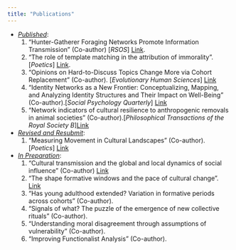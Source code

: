 ```yaml
---
title: "Publications"
---
```


-   [*Published*]{.underline}:
    1)  "Hunter-Gatherer Foraging Networks Promote Information Transmission" (Co-author) \[*RSOS*\] [Link](https://royalsocietypublishing.org/doi/full/10.1098/rsos.211324).
    2)  "The role of template matching in the attribution of immorality". \[*Poetics*\] [Link](https://doi.org/10.1016/j.poetic.2021.101643).
    3)  "Opinions on Hard-to-Discuss Topics Change More via Cohort Replacement" (Co-author). \[*Evolutionary Human Sciences*\] [Link](https://www.cambridge.org/core/journals/evolutionary-human-sciences/article/opinions-on-hardtodiscuss-topics-change-more-via-cohort-replacement/D11EC23A36D627465FDC9AA52AD049E1)
    4)  "Identity Networks as a New Frontier: Conceptualizing, Mapping, and Analyzing Identity Structures and Their Impact on Well-Being" (Co-author).[*Social Psychology Quarterly*] [Link](https://doi.org/10.1177/01902725241292328)
    5)  "Network indicators of cultural resilience to anthropogenic removals in animal societies" (Co-author).\[*Philosophical Transactions of the Royal Society B*\][Link](https://ucdavis.box.com/s/8lbipunsocal5tyl5dtalfc1484n8mq6)
-   [*Revised and Resubmit*]{.underline}:
    1)  "Measuring Movement in Cultural Landscapes" (Co-author). \[*Poetics*\] [Link](https://osf.io/preprints/socarxiv/wdh3f)
-   [*In Preparation*]{.underline}:
    1)  "Cultural transmission and the global and local dynamics of social influence" (Co-author) [Link](https://osf.io/preprints/socarxiv/2vyhp/)
    2)  “The shape formative windows and the pace of cultural change”. [Link](https://osf.io/preprints/socarxiv/y8b2e)
    3)  "Has young adulthood extended? Variation in formative periods across cohorts" (Co-author).
    4)  "Signals of what? The puzzle of the emergence of new collective rituals" (Co-author).
    5)  “Understanding moral disagreement through assumptions of vulnerability” (Co-author).
    6)  "Improving Functionalist Analysis" (Co-author).
